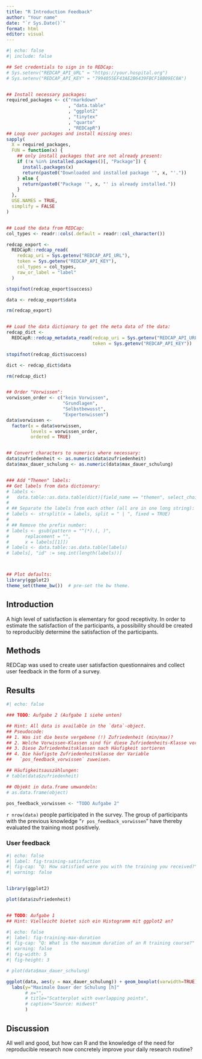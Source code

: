 ```yaml
---
title: "R Introduction Feedback"
author: "Your name"
date: "`r Sys.Date()`"
format: html
editor: visual
---
```


```r
#| echo: false
#| include: false

## Set credentials to sign in to REDCap:
# Sys.setenv("REDCAP_API_URL" = "https://your.hospital.org")
# Sys.setenv("REDCAP_API_KEY" = "7994055EF43AE2B6439FBCF18B09EC0A")


## Install necessary packages:
required_packages <- c("rmarkdown"
                       , "data.table"
                       , "ggplot2"
                       , "tinytex"
                       , "quarto"
                       , "REDCapR")
## Loop over packages and install missing ones:
sapply(
  X = required_packages,
  FUN = function(x) {
    ## only install packages that are not already present:
    if (!x %in% installed.packages()[, "Package"]) {
      install.packages(x)
      return(paste0("Downloaded and installed package '", x, "'."))
    } else {
      return(paste0("Package '", x, "' is already installed."))
    }
  },
  USE.NAMES = TRUE,
  simplify = FALSE
)


## Load the data from REDCap:
col_types <- readr::cols(.default = readr::col_character())

redcap_export <-
  REDCapR::redcap_read(
    redcap_uri = Sys.getenv("REDCAP_API_URL"),
    token = Sys.getenv("REDCAP_API_KEY"),
    col_types = col_types,
    raw_or_label = "label"
  )

stopifnot(redcap_export$success)

data <- redcap_export$data

rm(redcap_export)


## Load the data dictionary to get the meta data of the data:
redcap_dict <-
  REDCapR::redcap_metadata_read(redcap_uri = Sys.getenv("REDCAP_API_URL"),
                                token = Sys.getenv("REDCAP_API_KEY"))

stopifnot(redcap_dict$success)

dict <- redcap_dict$data

rm(redcap_dict)


## Order "Vorwissen":
vorwissen_order <- c("kein Vorwissen",
                     "Grundlagen",
                     "Selbstbewusst",
                     "Expertenwissen")
data$vorwissen <-
  factor(x = data$vorwissen,
         levels = vorwissen_order,
         ordered = TRUE)


## Convert characters to numerics where necessary:
data$zufriedenheit <- as.numeric(data$zufriedenheit)
data$max_dauer_schulung <- as.numeric(data$max_dauer_schulung)


### Add "Themen" labels:
## Get labels from data dictionary:
# labels <-
#   data.table::as.data.table(dict)[field_name == "themen", select_choices_or_calculations]
# 
# ## Separate the labels from each other (all are in one long string):
# labels <- strsplit(x = labels, split = " | ", fixed = TRUE)
# 
# ## Remove the prefix number:
# labels <- gsub(pattern = "^(*).(, )",
#      replacement = "",
#      x = labels[[1]])
# labels <- data.table::as.data.table(labels)
# labels[, "id" := seq.int(length(labels))]



## Plot defaults:
library(ggplot2)
theme_set(theme_bw())  # pre-set the bw theme.

```

## Introduction

A high level of satisfaction is elementary for good receptivity. In order to estimate the satisfaction of the participants, a possibility should be created to reproducibly determine the satisfaction of the participants.

## Methods

REDCap was used to create user satisfaction questionnaires and collect user feedback in the form of a survey.

## Results

```r
#| echo: false

### TODO: Aufgabe 2 (Aufgabe 1 siehe unten)

## Hint: All data is available in the `data`-object.
## Pseudocode:
## 1. Was ist die beste vergebene (!) Zufriedenheit (min/max)?
## 2. Welche Vorwissen-Klassen sind für diese Zufriedenheits-Klasse vorhanden?
## 3. Diese Zufriedenheitsklassen nach Häufigkeit sortieren
## 4. Die häufigste Zufriedenheitsklasse der Variable
##   `pos_feedback_vorwissen` zuweisen.

## Häufigkeitsauszählungen:
# table(data$zufriedenheit)

## Objekt in data.frame umwandeln:
# as.data.frame(object)

pos_feedback_vorwissen <- "TODO Aufgabe 2"

```

`r nrow(data)` people participated in the survey. The group of participants with the previous knowledge "`r pos_feedback_vorwissen`" have thereby evaluated the training most positively.

### User feedback

```r
#| echo: false
#| label: fig-training-satisfaction
#| fig-cap: "Q: How satisfied were you with the training you received?"
#| warning: false


library(ggplot2)

plot(data$zufriedenheit)


## TODO: Aufgabe 1
## Hint: Vielleicht bietet sich ein Histogramm mit ggplot2 an?

```

```r
#| echo: false
#| label: fig-training-max-duration
#| fig-cap: "Q: What is the maximum duration of an R training course?"
#| warning: false
#| fig-width: 5
#| fig-height: 3

# plot(data$max_dauer_schulung)

ggplot(data, aes(y = max_dauer_schulung)) + geom_boxplot(varwidth=TRUE) +
  labs(y="Maximale Dauer der Schulung [h]"
       # x="", 
       # title="Scatterplot with overlapping points", 
       # caption="Source: midwest"
       )


```

## Discussion

All well and good, but how can R and the knowledge of the need for reproducible research now concretely improve your daily research routine?
